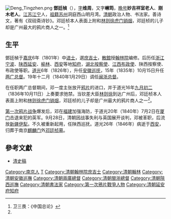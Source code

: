 [[File:Deng_Tingzhen.png|thumb]]
'''鄧廷楨'''（{{bd|1776年||1846年||D邓}}），[[表字|字]]'''维周'''，又字'''嶰筠'''，[[晚号|晚号]]'''妙吉祥室老人'''、'''刚木老人'''。[[江苏|江苏]][[南京|江宁]]人，[[祖籍|祖籍]][[苏州|苏州]]洞庭西山明月湾。[[清朝|清朝]]政治人物、书法家。善诗文，著有《双砚斋诗钞》。邓廷桢本人表面上附和[[林则徐|林则徐]][[虎门销烟|虎门销烟]]，邓廷桢的儿子却是广州最大的鸦片商人之一。<ref name="卫三畏：《中国总论》">卫三畏：《中国总论》</ref>

==生平==
鄧廷楨于[[嘉庆|嘉庆]]6年（1801年）中[[进士|进士]]，選[[庶吉士|庶吉士]]，[[散館|散館]]授[[翰林院|翰林院]]编修。后历任[[浙江|浙江]][[宁波|宁波]]、[[陕西|陕西]][[延安|延安]]、[[榆林|榆林]]、[[西安|西安]]等地[[知府|知府]]，[[湖北|湖北]][[按察使|按察使]]、[[江西|江西]][[布政使|布政使]]、陕西按察使、布政使等职。[[道光|道光]]6年（1826年），升任[[安徽|安徽]][[巡抚|巡抚]]，15年（1835年）10月15日升任[[两广总督|两广总督]]。19年十二月（1840年1月29日）调任[[闽浙总督|闽浙总督]]。

在任职两广总督期间，邓一度主张放开[[鸦片|鸦片]]的进口，并于道光16年[[九月初二|九月初二]]（1836年10月11日）上奏要求弛禁。当钦差大臣[[林则徐|林则徐]]到达广州后，邓廷桢本人表面上附和[[林则徐|林则徐]][[虎门销烟|虎门销烟]]，邓廷桢的儿子却是广州最大的鸦片商人之一<ref name="卫三畏：《中国总论》"/>。

[[第一次鸦片战争|第一次鸦片战争]]爆发后，邓在[[福建|福建]]加强海防，于道光20年（1840年）7月2日在[[厦门|厦门]]击退来犯的英军。9月28日，清朝因战事失利与英国展开谈判，邓被革职，后流放[[新疆|新疆]][[伊犁|伊犁]]。不久被重新起用，任陕西巡抚。道光26年（1846年）病逝于[[西安|西安]]，归葬于南京[[麒麟门|麒麟门]]外[[邓廷桢墓|邓廷桢墓]]。

==參考文獻==
{{reflist}}
*[[清史稿|清史稿]]

{{start box}}
{{s-off}}
{{s-before|[[盧坤|盧坤]]}}
{{s-title|[[兩廣總督|兩廣總督]]|<small>1835年10月15日－1840年1月21日</small>}}
{{s-after|[[林則徐|林則徐]]}}
{{end box}}

{{嘉慶六年辛酉恩科殿試金榜}}

{{Authority control}}

{{DEFAULTSORT:Deng鄧}}
[[Category:南京人|Category:南京人]]
[[Category:鄧姓|T]]
[[Category:清朝翰林院庶吉士|Category:清朝翰林院庶吉士]]
[[Category:清朝翰林|Category:清朝翰林]]
[[Category:清朝安徽巡撫|Category:清朝安徽巡撫]]
[[Category:清朝兩廣總督|Category:清朝兩廣總督]]
[[Category:清朝閩浙總督|Category:清朝閩浙總督]]
[[Category:清朝陝西巡撫|Category:清朝陝西巡撫]]
[[Category:清朝書法家|Category:清朝書法家]]
[[Category:第一次鴉片戰爭人物|Category:第一次鴉片戰爭人物]]
[[Category:清朝延安府知府|Category:清朝延安府知府]]